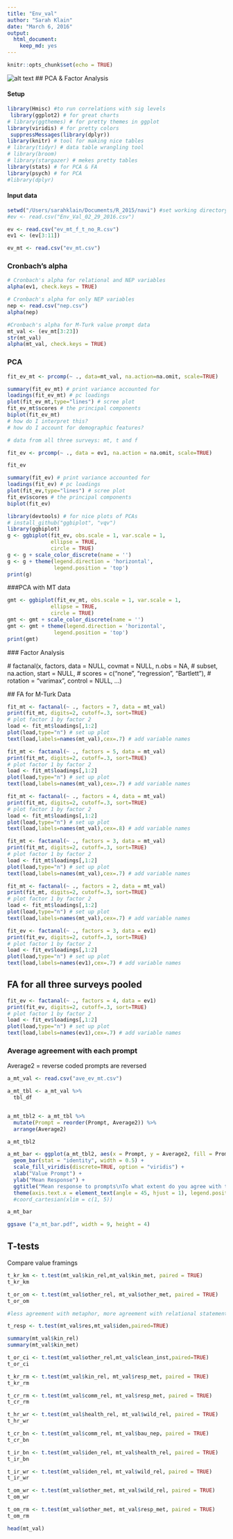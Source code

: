 ```yaml
---
title: "Env_val"
author: "Sarah Klain"
date: "March 6, 2016"
output: 
  html_document: 
    keep_md: yes
---
```


```r
knitr::opts_chunk$set(echo = TRUE)
```
![alt text](Pandora8.jpg)
## PCA & Factor Analysis

#### Setup

```r
library(Hmisc) #to run correlations with sig levels
 library(ggplot2) # for great charts
# library(ggthemes) # for pretty themes in ggplot
library(viridis) # for pretty colors
 suppressMessages(library(dplyr))
library(knitr) # tool for making nice tables
# library(tidyr) # data table wrangling tool
# library(broom)
# library(stargazer) # mekes pretty tables
library(stats) # for PCA & FA
library(psych) # for PCA
#library(dplyr)
```

#### Input data
```r
setwd("/Users/sarahklain/Documents/R_2015/navi") #set working directory
#ev <- read.csv("Env_Val_02_29_2016.csv")

ev <- read.csv("ev_mt_f_t_no_R.csv")
ev1 <- (ev[3:11])

ev_mt <- read.csv("ev_mt.csv")
```

### Cronbach's alpha
```r
# Cronbach's alpha for relational and NEP variables
alpha(ev1, check.keys = TRUE)

# Cronbach's alpha for only NEP variables
nep <- read.csv("nep.csv")
alpha(nep)

#Cronbach's alpha for M-Turk value prompt data
mt_val <- (ev_mt[3:23]) 
str(mt_val)
alpha(mt_val, check.keys = TRUE)
```

### PCA

```r
fit_ev_mt <- prcomp(~ ., data=mt_val, na.action=na.omit, scale=TRUE)

summary(fit_ev_mt) # print variance accounted for 
loadings(fit_ev_mt) # pc loadings 
plot(fit_ev_mt,type="lines") # scree plot 
fit_ev_mt$scores # the principal components
biplot(fit_ev_mt)
# how do I interpret this?
# how do I account for demographic features?
```

```r
# data from all three surveys: mt, t and f

fit_ev <- prcomp(~ ., data = ev1, na.action = na.omit, scale=TRUE)

fit_ev

summary(fit_ev) # print variance accounted for 
loadings(fit_ev) # pc loadings 
plot(fit_ev,type="lines") # scree plot 
fit_ev$scores # the principal components
biplot(fit_ev)
```



```r
library(devtools) # for nice plots of PCAs
# install_github("ggbiplot", "vqv")
library(ggbiplot)
g <- ggbiplot(fit_ev, obs.scale = 1, var.scale = 1, 
              ellipse = TRUE, 
              circle = TRUE)
g <- g + scale_color_discrete(name = '')
g <- g + theme(legend.direction = 'horizontal', 
               legend.position = 'top')
print(g)
```
 
###PCA with MT data

```r
gmt <- ggbiplot(fit_ev_mt, obs.scale = 1, var.scale = 1, 
              ellipse = TRUE, 
              circle = TRUE)
gmt <- gmt + scale_color_discrete(name = '')
gmt <- gmt + theme(legend.direction = 'horizontal', 
               legend.position = 'top')
print(gmt)

```
 ### Factor Analysis

 # factanal(x, factors, data = NULL, covmat = NULL, n.obs = NA,
 #        subset, na.action, start = NULL,
 #        scores = c("none", "regression", "Bartlett"),
 #        rotation = "varimax", control = NULL, ...)
 
 ## FA for M-Turk Data

```r
fit_mt <- factanal(~ ., factors = 7, data = mt_val)
print(fit_mt, digits=2, cutoff=.3, sort=TRUE)
# plot factor 1 by factor 2 
load <- fit_mt$loadings[,1:2] 
plot(load,type="n") # set up plot 
text(load,labels=names(mt_val),cex=.7) # add variable names
```

```r
fit_mt <- factanal(~ ., factors = 5, data = mt_val)
print(fit_mt, digits=2, cutoff=.3, sort=TRUE)
# plot factor 1 by factor 2 
load <- fit_mt$loadings[,1:2] 
plot(load,type="n") # set up plot 
text(load,labels=names(mt_val),cex=.7) # add variable names
```

```r
fit_mt <- factanal(~ ., factors = 4, data = mt_val)
print(fit_mt, digits=2, cutoff=.3, sort=TRUE)
# plot factor 1 by factor 2 
load <- fit_mt$loadings[,1:2] 
plot(load,type="n") # set up plot 
text(load,labels=names(mt_val),cex=.8) # add variable names
```

```r
fit_mt <- factanal(~ ., factors = 3, data = mt_val)
print(fit_mt, digits=2, cutoff=.3, sort=TRUE)
# plot factor 1 by factor 2 
load <- fit_mt$loadings[,1:2] 
plot(load,type="n") # set up plot 
text(load,labels=names(mt_val),cex=.7) # add variable names
```

```r
fit_mt <- factanal(~ ., factors = 2, data = mt_val)
print(fit_mt, digits=2, cutoff=.3, sort=TRUE)
# plot factor 1 by factor 2 
load <- fit_mt$loadings[,1:2] 
plot(load,type="n") # set up plot 
text(load,labels=names(mt_val),cex=.7) # add variable names
```

```r
fit_ev <- factanal(~ ., factors = 3, data = ev1)
print(fit_ev, digits=2, cutoff=.3, sort=TRUE)
# plot factor 1 by factor 2 
load <- fit_ev$loadings[,1:2] 
plot(load,type="n") # set up plot 
text(load,labels=names(ev1),cex=.7) # add variable names
```

## FA for all three surveys pooled
```r
fit_ev <- factanal(~ ., factors = 4, data = ev1)
print(fit_ev, digits=2, cutoff=.3, sort=TRUE)
# plot factor 1 by factor 2 
load <- fit_ev$loadings[,1:2] 
plot(load,type="n") # set up plot 
text(load,labels=names(ev1),cex=.7) # add variable names
```

### Average agreement with each prompt
 Average2 = reverse coded prompts are reversed

```r
a_mt_val <- read.csv("ave_ev_mt.csv")

a_mt_tbl <- a_mt_val %>% 
  tbl_df


a_mt_tbl2 <- a_mt_tbl %>% 
  mutate(Prompt = reorder(Prompt, Average2)) %>% 
  arrange(Average2)

a_mt_tbl2

a_mt_bar <- ggplot(a_mt_tbl2, aes(x = Prompt, y = Average2, fill = Prompt)) +
  geom_bar(stat = "identity", width = 0.5) +
  scale_fill_viridis(discrete=TRUE, option = "viridis") +
  xlab("Value Prompt") +
  ylab("Mean Response") +
  ggtitle("Mean response to prompts\nTo what extent do you agree with these statements?") +
  theme(axis.text.x = element_text(angle = 45, hjust = 1), legend.position="none") 
  #coord_cartesian(xlim = c(1, 5)) 

a_mt_bar

ggsave ("a_mt_bar.pdf", width = 9, height = 4)
```

## T-tests
Compare value framings

```r
t_kr_km <- t.test(mt_val$kin_rel,mt_val$kin_met, paired = TRUE)
t_kr_km 

t_or_om <- t.test(mt_val$other_rel, mt_val$other_met, paired = TRUE)
t_or_om

#less agreement with metaphor, more agreement with relational statements
```




```r
t_resp <- t.test(mt_val$res,mt_val$iden,paired=TRUE)

summary(mt_val$kin_rel)
summary(mt_val$kin_met)

t_or_ci <- t.test(mt_val$other_rel,mt_val$clean_inst,paired=TRUE)
t_or_ci

t_kr_rm <- t.test(mt_val$kin_rel, mt_val$resp_met, paired = TRUE)
t_kr_rm

t_cr_rm <- t.test(mt_val$comm_rel, mt_val$resp_met, paired = TRUE)
t_cr_rm

t_hr_wr <- t.test(mt_val$health_rel, mt_val$wild_rel, paired = TRUE)
t_hr_wr

t_cr_bn <- t.test(mt_val$comm_rel, mt_val$bau_nep, paired = TRUE)
t_cr_bn

t_ir_bn <- t.test(mt_val$iden_rel, mt_val$health_rel, paired = TRUE)
t_ir_bn

t_ir_wr <- t.test(mt_val$iden_rel, mt_val$wild_rel, paired = TRUE)
t_ir_wr

t_om_wr <- t.test(mt_val$other_met, mt_val$wild_rel, paired = TRUE)
t_om_wr

t_om_rm <- t.test(mt_val$other_met, mt_val$resp_met, paired = TRUE)
t_om_rm

head(mt_val)

```
